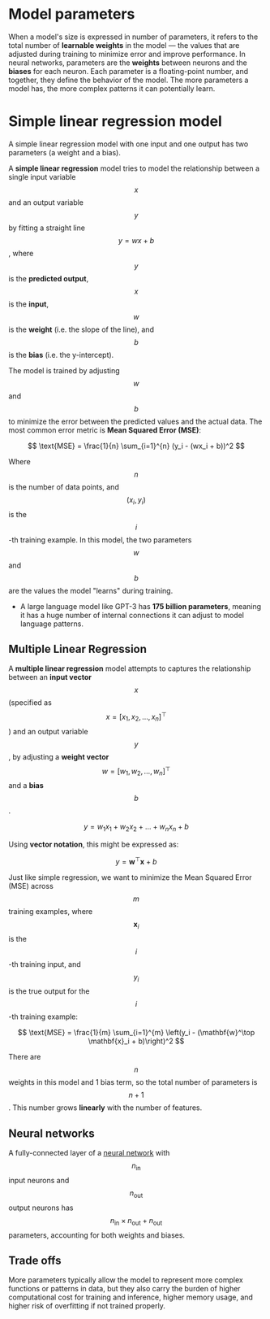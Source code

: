 # Model parameters

When a model's size is expressed in number of parameters, it refers to the total number of **learnable weights** in the model — the values that are adjusted during training to minimize error and improve performance. In neural networks, parameters are the **weights** between neurons and the **biases** for each neuron. Each parameter is a floating-point number, and together, they define the behavior of the model. The more parameters a model has, the more complex patterns it can potentially learn.

# Simple linear regression model

A simple linear regression model with one input and one output has two parameters (a weight and a bias).

A **simple linear regression** model tries to model the relationship between a single input variable $$x$$ and an output variable $$y$$ by fitting a straight line $$y = wx + b$$, where $$y$$ is the **predicted output**, $$x$$ is the **input**, $$w$$ is the **weight** (i.e. the slope of the line), and $$b$$ is the **bias** (i.e. the y-intercept).

The model is trained by adjusting $$w$$ and $$b$$ to minimize the error between the predicted values and the actual data. The most common error metric is **Mean Squared Error (MSE)**:

$$ \text{MSE} = \frac{1}{n} \sum_{i=1}^{n} (y_i - (wx_i + b))^2 $$

Where $$n$$ is the number of data points, and $$(x_i, y_i)$$ is the $$i$$-th training example. In this model, the two parameters $$w$$ and $$b$$ are the values the model "learns" during training.

- A large language model like GPT-3 has **175 billion parameters**, meaning it has a huge number of internal connections it can adjust to model language patterns.

## Multiple Linear Regression

A **multiple linear regression** model attempts to captures the relationship between an **input vector** $$x$$ (specified as $$x = [x_1, x_2, \dots, x_n]^\top$$) and an output variable $$y$$, by adjusting a **weight vector** $$w = [w_1, w_2, \dots, w_n]^\top $$ and a **bias** $$b$$.

$$ y = w_1x_1 + w_2x_2 + \dots + w_nx_n + b $$

Using **vector notation**, this might be expressed as:

$$y = \mathbf{w}^\top \mathbf{x} + b$$

Just like simple regression, we want to minimize the Mean Squared Error (MSE) across $$m$$ training examples, where $$\mathbf{x}_i$$ is the $$i$$-th training input, and $$y_i$$ is the true output for the $$i$$-th training example:

$$ \text{MSE} = \frac{1}{m} \sum_{i=1}^{m} \left(y_i - (\mathbf{w}^\top \mathbf{x}_i + b)\right)^2 $$

There are $$n$$ weights in this model and 1 bias term, so the total number of parameters is $$n + 1$$. This number grows **linearly** with the number of features.

## Neural networks

A fully-connected layer of a [neural network](/ml/neural-network) with $$n_{\text{in}}$$ input neurons and $$n_{\text{out}}$$ output neurons has $$n_{\text{in}} \times n_{\text{out}} + n_{\text{out}}$$ parameters, accounting for both weights and biases.

## Trade offs

More parameters typically allow the model to represent more complex functions or patterns in data, but they also carry the burden of higher computational cost for training and inference, higher memory usage, and higher risk of overfitting if not trained properly.